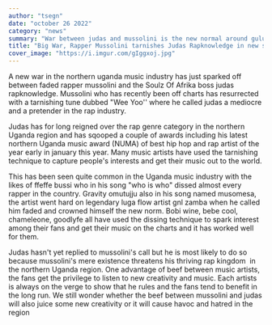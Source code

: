 ```yaml
---
author: "tsegn"
date: "october 26 2022"
category: "news"
summary: "War between judas and mussolini is the new normal around gulu city"
title: "Big War, Rapper Mussolini tarnishes Judas Rapknowledge in new song"
cover_image: "https://i.imgur.com/gIggxoj.jpg"
---
```


A new war in the northern uganda music industry has just sparked off between faded rapper mussolini and the Soulz Of Afrika boss judas rapknowledge. Mussolini who has recently been off charts has resurrected with a tarnishing tune dubbed "Wee Yoo'' where he called judas a mediocre and a pretender in the rap industry.

Judas has for long reigned over the rap genre category in the northern Uganda region and has sqooped a couple of awards including his latest northern Uganda music award (NUMA) of best hip hop and rap artist of the year early in january this year. Many music artists have used the tarnishing technique to capture people's interests and get their music out to the world.

This has been seen quite common in the Uganda music industry with the likes of ffeffe bussi who in his song "who is who" dissed almost every rapper in the country. Gravity omutujju also in his song named musomesa, the artist went hard on legendary luga flow artist gnl zamba when he called him faded and crowned himself the new norm. Bobi wine, bebe cool, chameleone, goodlyfe all have used the dissing technique to spark interest among their fans and get their music on the charts and it has worked well for them.

Judas hasn't yet replied to mussolini's call but he is most likely to do so because mussolini's mere existence threatens his thriving rap kingdom  in the northern Uganda region. One advantage of beef between music artists, the fans get the privilege to listen to new creativity and music. Each artists is always on the verge to show that he rules and the fans tend to benefit in the long run. We still wonder whether the beef between mussolini and judas will also juice some new creativity or it will cause havoc and hatred in the region
